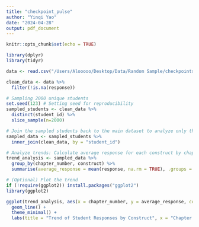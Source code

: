 ```yaml
---
title: "checkpoint_pulse"
author: "Yinqi Yao"
date: "2024-04-28"
output: pdf_document
---
```


```r
knitr::opts_chunk$set(echo = TRUE)
```

```r
library(dplyr)
library(tidyr)

data <- read.csv("/Users/Alooooo/Desktop/Data/Random Sample/checkpoints_pulse.csv")

clean_data <- data %>%
  filter(!is.na(response))

# Sampling 2000 unique students
set.seed(123) # Setting seed for reproducibility
sampled_students <- clean_data %>%
  distinct(student_id) %>%
  slice_sample(n=2000)

# Join the sampled students back to the main dataset to analyze only those students
sampled_data <- sampled_students %>%
  inner_join(clean_data, by = "student_id")

# Analyze trends: Calculate average response for each construct by chapter
trend_analysis <- sampled_data %>%
  group_by(chapter_number, construct) %>%
  summarise(average_response = mean(response, na.rm = TRUE), .groups = "drop")

# (Optional) Plot the trend
if (!require(ggplot2)) install.packages("ggplot2")
library(ggplot2)

ggplot(trend_analysis, aes(x = chapter_number, y = average_response, color = construct)) +
  geom_line() +
  theme_minimal() +
  labs(title = "Trend of Student Responses by Construct", x = "Chapter Number", y = "Average Response")

```

